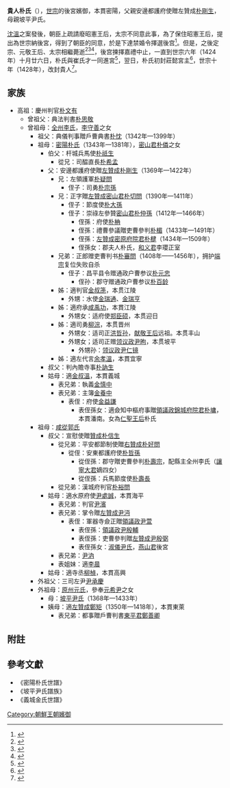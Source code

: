
{{CJK-New-Char|3B00|ver=A}}
{{東亞女性歷史人物
|名稱=貴人朴氏
|身份=朝鮮世宗之貴人
|畫像=
|說明=世宗之後宮
|姓=朴
|名=
|姓名=
|字=
|官職=
|封爵=
|品階=從一品
|位號=[[貴人|貴人]]
|封號=
|御稱號=
|湯沐邑=
|徽號=
|宮號1=
|宮號2=
|本貫=[[密陽朴氏|密陽朴氏]]
|神號=
|尊號=
|乳名=
|幼名=
|兒名=
|童名=
|小字=
|號=
|法號=
|院號=
|其他名號=
|出生年=
|出生地=
|婚年=
|逝世年=
|逝世地=
|諡號=
|墳墓=
|父親=安邊都護府使贈左贊成[[朴剛生|朴剛生]]
|嫡母=
|母親=坡平尹氏
|夫=[[朝鮮世宗|世宗]]李祹
|婚姻名份=
|夫之父=[[朝鮮太宗|太宗]]李芳遠
|夫之母=[[元敬王后|元敬王后]]閔氏
|夫之嫡母=
|夫之元配=[[昭憲王后|昭憲王后]]沈氏
|夫之正室=
|夫之繼室=
|夫之平妻=
|夫之側室=[[慎嬪金氏|慎嬪金氏]]、[[愍貞嬪楊氏|愍貞嬪楊氏]]、[[令嬪姜氏|令嬪姜氏]]、貴人崔氏、淑儀曹氏、昭容洪氏、淑容洪氏、淑媛李氏、尚宮朴氏、尚寢宋氏、司記車氏
|兄弟=左領護軍朴疑問<br>正字贈左贊成密山君朴切問<br>正郎赠吏曹判书朴審問
|姊妹=姊適判官金叔箎，本贯江陵<br>姊適府承咸禹功，本貫江陵<br>姊適司勇柳淙，本贯晋州<br>姊適左代言余孝溫，本貫宜寧
|嫡兄弟=
|嫡姊妹=
|庶兄弟=
|庶姊妹=
|同胞兄弟=
|同胞姊妹=
|異母兄弟=
|異母姊妹=
|異父兄弟=
|異父姊妹=
|繼兄弟=
|繼姊妹=
|子=
|女=
|養子=
|養女=
|繼子=
|繼女=
|經歷=*世宗六年（1424年）十月廿七日封莊懿宮主
*世宗十年（1428年）六月十六日晉貴人
|注釋=}}


'''貴人朴氏'''（{{bd|？年||？年|}}），[[朝鮮世宗|世宗]]的後宮嬪御，本貫密陽，父親安邊都護府使贈左贊成[[朴剛生|朴剛生]]，母親坡平尹氏。

[[沈溫|沈溫]]之案發後，朝臣上疏請廢昭憲王后，太宗不同意此事，為了保住昭憲王后，提出為世宗納後宮，得到了朝臣的同意，於是下達禁婚令擇選後宫<ref>{{Cite web |url=http://sillok.history.go.kr/inspection/insp_king.jsp?id=wda_10011029_005&tabid=w |title=世宗實錄2卷，卽位年（1418）11月29日紀錄5 |access-date=2014-08-01 |archive-date=2019-04-02 |archive-url=https://web.archive.org/web/20190402221331/http://sillok.history.go.kr/inspection/insp_king.jsp?id=wda_10011029_005&tabid=w |dead-url=no }}</ref>。但是，之後定宗、元敬王后、太宗相繼薨逝<ref>{{Cite web |url=http://sillok.history.go.kr/inspection/insp_king.jsp?id=wda_10109026_001&tabid=w |title=世宗實錄5卷，1年（1419）9月26日紀錄1 |access-date=2014-08-01 |archive-date=2014-08-08 |archive-url=https://web.archive.org/web/20140808062314/http://sillok.history.go.kr/inspection/insp_king.jsp?id=wda_10109026_001&tabid=w |dead-url=no }}</ref><ref>{{Cite web |url=http://sillok.history.go.kr/inspection/insp_king.jsp?id=wda_10207010_001&tabid=w |title=世宗實錄8卷，2年（1420）7月10日紀錄1 |access-date=2014-08-01 |archive-date=2014-08-08 |archive-url=https://web.archive.org/web/20140808062248/http://sillok.history.go.kr/inspection/insp_king.jsp?id=wda_10207010_001&tabid=w |dead-url=no }}</ref><ref>{{Cite web |url=http://sillok.history.go.kr/inspection/insp_king.jsp?id=wda_10405010_001&tabid=w |title=世宗實錄16卷，4年（1422）5月10日紀錄1 |access-date=2014-08-01 |archive-date=2014-08-08 |archive-url=https://web.archive.org/web/20140808062311/http://sillok.history.go.kr/inspection/insp_king.jsp?id=wda_10405010_001&tabid=w |dead-url=no }}</ref>，後宫揀擇嘉禮中止，一直到世宗六年（1424年）十月廿六日，朴氏與崔氏才一同進宮<ref>{{Cite web |url=http://sillok.history.go.kr/inspection/insp_king.jsp?id=wda_10610026_002&tabid=w |title=世宗實錄26卷，6年（1424）10月26日紀錄2 |access-date=2014-08-01 |archive-date=2014-08-08 |archive-url=https://web.archive.org/web/20140808062250/http://sillok.history.go.kr/inspection/insp_king.jsp?id=wda_10610026_002&tabid=w |dead-url=no }}</ref>，翌日，朴氏初封莊懿宮主<ref>{{Cite web |url=http://sillok.history.go.kr/inspection/insp_king.jsp?id=wda_10610027_001&tabid=w |title=世宗實錄26卷，6年（1424）10月27日紀錄1 |access-date=2014-08-01 |archive-date=2014-05-08 |archive-url=https://web.archive.org/web/20140508113951/http://sillok.history.go.kr/inspection/insp_king.jsp?id=wda_10610027_001&tabid=w |dead-url=no }}</ref>，世宗十年（1428年），改封貴人<ref name="multiple">{{Cite web |url=http://sillok.history.go.kr/inspection/insp_king.jsp?id=wda_11006016_003&tabid=w |title=世宗實錄40卷,10年（1428）6月16日記錄3 |access-date=2014-08-01 |archive-date=2020-04-18 |archive-url=https://web.archive.org/web/20200418134009/http://sillok.history.go.kr/inspection/insp_king.jsp?id=wda_11006016_003&tabid=w |dead-url=no }}</ref>。

== 家族 ==
*高祖：慶州判官[[朴文有|朴文有]]
**曾祖父：典法判書[[朴思敬|朴思敬]]
**曾祖母：[[全州李氏|全州李氏]]，[[李守善|李守善]]之女
***祖父：典儀判事贈戶曹典書[[朴忱|朴忱]]（1342年—1399年）
***祖母：[[密陽朴氏|密陽朴氏]]（1343年—1381年），[[密山君|密山君]][[朴僯|朴僯]]之女
****伯父：杆城兵馬使[[朴祇生|朴祇生]]
*****從兄：司醖直長[[朴希孟|朴希孟]]
****父：安邊都護府使贈[[左贊成|左贊成]][[朴剛生|朴剛生]]（1369年—1422年）
*****兄：左領護軍[[朴疑問|朴疑問]]
******侄子：司勇[[朴宗孫|朴宗孫]]
*****兄：正字贈[[左贊成|左贊成]][[密山君|密山君]][[朴切問|朴切問]]（1390年—1411年）
******侄子：節度使[[朴大孫|朴大孫]]
******侄子：崇祿左參贊[[密山君|密山君]][[朴仲孫|朴仲孫]]（1412年—1466年）
*******侄孫：府使[[朴柟|朴柟]]
*******侄孫：禮曹參議贈吏曹參判[[朴楣|朴楣]]（1433年—1491年）
*******侄孫：[[左贊成|左贊成]][[密原府院君|密原府院君]][[朴楗|朴楗]]（1434年—1509年）
*******侄孫女：郡夫人朴氏，[[和义君|和义君]]李瓔正室
*****兄弟：正郎赠吏曹判书[[朴審問|朴審問]]（1408年——1456年），拥护[[端宗|端宗]]复位失败自杀
******侄子：昌平县令赠通政户曹参议[[朴元忠|朴元忠]]
*******侄孙：郡守赠通政户曹参议[[朴百龄|朴百龄]]
*****姊：適判官[[金叔箎|金叔箎]]，本贯江陵
******外甥：水使[[金瑞通|金瑞通]]、[[金瑞亨|金瑞亨]]
*****姊：適府承[[咸禹功|咸禹功]]，本貫江陵
******外甥女：适府使[[郑臣硕|郑臣硕]]，本贯迎日
*****姊：適司勇[[柳淙|柳淙]]，本贯晋州
******外甥女：适司正[[洪哲孙|洪哲孙]]，[[献敬王后|献敬王后]]远祖。本贯丰山
******外甥女；适司正赠[[领议政|领议政]][[尹昫|尹昫]]，本贯坡平
*******外甥孙：[[领议政|领议政]][[尹仁镜|尹仁镜]]
*****姊：適左代言[[余孝溫|余孝溫]]，本貫宜寧
****叔父：判內贍寺事[[朴訥生|朴訥生]]
****姑母：適[[金叔溫|金叔溫]]，本貫義城
*****表兄弟：執義[[金慎中|金慎中]]
*****表兄弟：主簿[[金養中|金養中]]
******表侄：府使[[金益謙|金益謙]]
*******表侄孫女：適僉知中樞府事贈[[領議政|領議政]][[錦城府院君|錦城府院君]][[朴墉|朴墉]]，本貫潘南。女為[[仁聖王后|仁聖王后]]朴氏
***祖母：[[咸從郭氏|咸從郭氏]]
****叔父：宣慰使贈[[贊成|贊成]][[朴信生|朴信生]]
*****從兄弟：平安都節制使贈[[右贊成|右贊成]][[朴好問|朴好問]]
******從侄：安東都護府使[[朴哲孫|朴哲孫]]
*******從侄孫：郡守贈吏曹參判[[朴壽宗|朴壽宗]]，配縣主全州李氏（[[讓寧大君|讓寧大君]]嫡四女）
*******從侄孫：兵馬節度使[[朴壽長|朴壽長]]
*****從兄弟：漢城府判官[[朴裕問|朴裕問]]
****姑母：適水原府使[[尹處誠|尹處誠]]，本貫海平
*****表兄弟：判官[[尹濱|尹濱]]
*****表兄弟：掌令贈[[左贊成|左贊成]][[尹沔|尹沔]]
******表侄：軍器寺僉正贈[[領議政|領議政]][[尹萱|尹萱]]
*******表侄孫：[[領議政|領議政]][[尹殷輔|尹殷輔]]
*******表侄孫：吏曹參判贈[[左贊成|左贊成]][[尹殷弼|尹殷弼]]
*******表侄孫女：[[淑儀尹氏|淑儀尹氏]]，[[燕山君|燕山君]]後宮
*****表兄弟：[[尹汭|尹汭]]
*****表姐妹：適[[李晨|李晨]]
****姑母：適寺丞[[柳楨|柳楨]]，本貫高興
***外祖父：三司左尹[[尹承慶|尹承慶]]
***外祖母：[[原州元氏|原州元氏]]，參奉[[元希尹|元希尹]]之女
****母：[[坡平尹氏|坡平尹氏]]（1368年—1433年）
****姨母：適[[左贊成|左贊成]][[鄭矩|鄭矩]]（1350年—1418年），本貫東萊
*****表兄弟：都事贈戶曹判書[[東平君|東平君]][[鄭善卿|鄭善卿]]

== 附註 ==
{{Reflist}}

== 參考文獻 ==
*《密陽朴氏世譜》
*《坡平尹氏譜族》
*《義城金氏世譜》

[[Category:朝鮮王朝嬪御|Category:朝鮮王朝嬪御]]